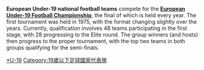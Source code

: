 {{UEFA under-19 teams}}
{{Commons category|Association football national teams}}
'''European Under-19 national football teams''' compete for the '''[[歐洲U-19足球錦標賽|European Under-19 Football Championship]]''', the final of which is held every year. The first tournament was held in 1975, with the format changing slightly over the years. Currently, qualification involves 48 teams participating in the first stage, with 28 progressing to the Elite round. The group winners (and hosts) then progress to the proper tournament, with the top two teams in both groups qualifying for the semi-finals.

[[Category:歐洲國家足球隊|*U-19]]
[[Category:19歲以下足球國家代表隊|Category:19歲以下足球國家代表隊]]